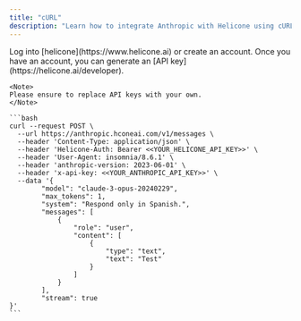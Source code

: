 ```yaml
---
title: "cURL"
description: "Learn how to integrate Anthropic with Helicone using cURL."
---
```


<Steps>
  <Step title="Create an account + Generate an API Key">
    Log into [helicone](https://www.helicone.ai) or create an account. Once you have an account, you
    can generate an [API key](https://helicone.ai/developer).
  </Step>
  <Step title="Modify the API base and add the `Helicone-Auth` header">

    <Note>
    Please ensure to replace API keys with your own.
    </Note>

    ```bash
    curl --request POST \
      --url https://anthropic.hconeai.com/v1/messages \
      --header 'Content-Type: application/json' \
      --header 'Helicone-Auth: Bearer <<YOUR_HELICONE_API_KEY>>' \
      --header 'User-Agent: insomnia/8.6.1' \
      --header 'anthropic-version: 2023-06-01' \
      --header 'x-api-key: <<YOUR_ANTHROPIC_API_KEY>>' \
      --data '{
            "model": "claude-3-opus-20240229",
            "max_tokens": 1,
            "system": "Respond only in Spanish.",
            "messages": [
                {
                    "role": "user",
                    "content": [
                        {
                            "type": "text",
                            "text": "Test"
                        }
                    ]
                }
            ],
            "stream": true
    }'
    ```

  </Step>
</Steps>

